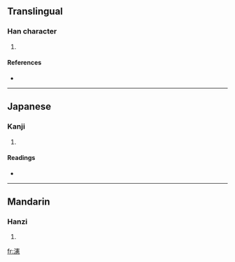==Translingual==

===Han character===
{{Han char|rn=85|rad=水|as=16|sn=19|four=3313<sub>6</sub>|canj=水十手心 (EJQP)}}

# {{defn|Han|sort=水16}}

====References====
* {{Han ref|kx=0659.400|dkj=18644|hdz=31785.060|uh=7017|ud=28695|bh=F265|bd=62053}}

----

==Japanese==

===Kanji===
{{ja-kanji|grade=|rs=水16}}

# {{defn|Japanese|sort=水16}}

====Readings====
* {{ja-readings|on=[[けん]] (ken), [[こん]] (kon)|kun=}}

----

==Mandarin==

===Hanzi===
{{cmn-hanzi|pin=[[xiàn]] ([[xian4]])|wg=hsien<sup>4</sup>}}

# {{defn|Mandarin|sort=水16}}

[[fr:瀗]]